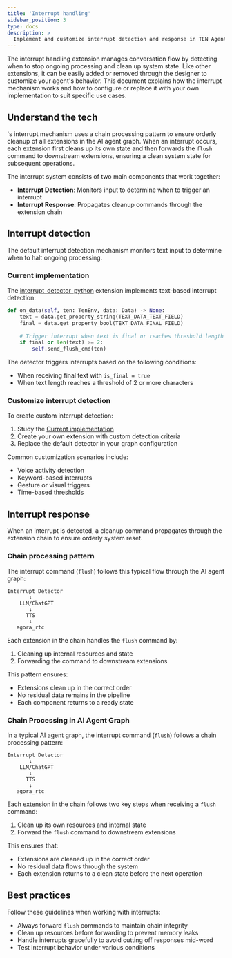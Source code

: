 ```yaml
---
title: 'Interrupt handling'
sidebar_position: 3
type: docs
description: >
  Implement and customize interrupt detection and response in TEN Agent.
---
```


The interrupt handling extension manages conversation flow by detecting when to stop ongoing processing and clean up system state. Like other <Vpd k="NAME" /> extensions, it can be easily added or removed through the designer to customize your agent's behavior. This document explains how the interrupt mechanism works and how to configure or replace it with your own implementation to suit specific use cases.

## Understand the tech

<Vpd k="NAME" />'s interrupt mechanism uses a chain processing pattern to ensure orderly cleanup of all extensions in the AI agent graph. When an interrupt occurs, each extension first cleans up its own state and then forwards the `flush` command to downstream extensions, ensuring a clean system state for subsequent operations.

The interrupt system consists of two main components that work together:

- **Interrupt Detection**: Monitors input to determine when to trigger an interrupt
- **Interrupt Response**: Propagates cleanup commands through the extension chain

## Interrupt detection

The default interrupt detection mechanism monitors text input to determine when to halt ongoing processing.

### Current implementation

The [interrupt_detector_python](https://github.com/TEN-framework/ten-framework/tree/main/ai_agents/agents/ten_packages/extension/interrupt_detector_python) extension implements text-based interrupt detection:

```py
def on_data(self, ten: TenEnv, data: Data) -> None:
    text = data.get_property_string(TEXT_DATA_TEXT_FIELD)
    final = data.get_property_bool(TEXT_DATA_FINAL_FIELD)
 
    # Trigger interrupt when text is final or reaches threshold length
    if final or len(text) >= 2:
        self.send_flush_cmd(ten)
```

The detector triggers interrupts based on the following conditions:

- When receiving final text with `is_final = true`
- When text length reaches a threshold of 2 or more characters

### Customize interrupt detection

To create custom interrupt detection:

1. Study the [Current implementation](#current-implementation)
2. Create your own extension with custom detection criteria
3. Replace the default detector in your graph configuration

Common customization scenarios include:
- Voice activity detection
- Keyword-based interrupts
- Gesture or visual triggers
- Time-based thresholds

## Interrupt response

When an interrupt is detected, a cleanup command propagates through the extension chain to ensure orderly system reset.

### Chain processing pattern

The interrupt command (`flush`) follows this typical flow through the AI agent graph:

```
Interrupt Detector
       ↓
    LLM/ChatGPT
       ↓
      TTS
       ↓
   agora_rtc
```

Each extension in the chain handles the `flush` command by:

1. Cleaning up internal resources and state
2. Forwarding the command to downstream extensions

This pattern ensures:
- Extensions clean up in the correct order
- No residual data remains in the pipeline
- Each component returns to a ready state

### Chain Processing in AI Agent Graph

In a typical AI agent graph, the interrupt command (`flush`) follows a chain
processing pattern:

```text
Interrupt Detector
       ↓
    LLM/ChatGPT
       ↓
      TTS
       ↓
   agora_rtc
```

Each extension in the chain follows two key steps when receiving a `flush`
command:

1. Clean up its own resources and internal state
2. Forward the `flush` command to downstream extensions

This ensures that:

- Extensions are cleaned up in the correct order
- No residual data flows through the system
- Each extension returns to a clean state before the next operation

## Best practices

Follow these guidelines when working with interrupts:

- Always forward `flush` commands to maintain chain integrity
- Clean up resources before forwarding to prevent memory leaks
- Handle interrupts gracefully to avoid cutting off responses mid-word
- Test interrupt behavior under various conditions